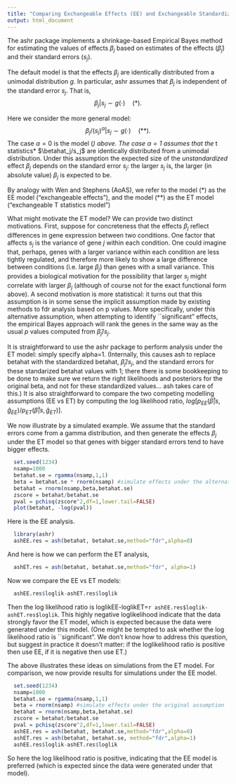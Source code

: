 ```yaml
---
title: "Comparing Exchangeable Effects (EE) and Exchangeable Standardized Effects (ET) models"
output: html_document
---
```


The ashr package implements a shrinkage-based Empirical Bayes
method for estimating the values of effects $\beta_j$ based
on estimates of the effects ($\hat\beta_j$) and their standard errors ($s_j$).

The default model is that the effects $\beta_j$ are identically distributed
from a unimodal distribution $g$. 
In particular, ashr assumes that $\beta_j$ is independent of the standard error $s_j$.
That is,
$$\beta_j | s_j \sim g(\cdot)     \quad (*).$$

Here we consider the more general model:
$$\beta_j/(s_j)^\alpha | s_j \sim g(\cdot)   \quad (**).$$
The case $\alpha=0$ is the model (*) above. The case $\alpha=1$ assumes that 
the *t statistics* $\betahat_j/s_j$ are identically distributed from a unimodal
distribution. Under this assumption the expected size of the *unstandardized* effect $\beta_j$ depends on the standard error $s_j$: the larger $s_j$ is, the larger (in absolute value) $\beta_j$ is expected to be. 

By analogy with Wen and Stephens (AoAS), we refer to the model (*) as the EE model ("exchangeable effects"), and the model (**)
as the ET model ("exchangeable T statistics model")

What might motivate the ET model? 
We can provide two distinct motivations. First, suppose for concreteness that the effects
$\beta_j$ reflect differences in gene expression between two conditions. One factor that affects
$s_j$ is the variance of gene $j$ within each condition. One could imagine that, perhaps, genes with a larger variance within each condition are less tightly regulated, and therefore more likely to show a large difference between conditions (i.e. large $\beta_j$) than genes with a small variance. This provides
a biological motivation for the possibility that larger $s_j$ might 
correlate with larger $\beta_j$ (although of course not for the exact functional form above).
A second motivation is more statistical: it turns out that this assumption is in some sense
the implicit assumption made by existing methods to fdr analysis based on p values. 
More specifically, under this alternative assumption, when 
attempting to identify ``significant" effects, the empirical Bayes approach will rank the genes 
in the same way as the usual $p$ values computed from $\hat\beta_j/s_j$.

It is straightforward to use the ashr package to perform analysis under the ET model:
simply specify alpha=1. (Internally, this causes ash to 
replace betahat with the standardized betahat, $\hat\beta_j/s_j$, and the standard errors for these standarized betahat values with 1; there there is some bookkeeping to be done to make sure we return the right likelihoods and posteriors for the original beta, and not for these standardized values... ash takes care of this.) It is also straightforward to compare
the two competing modelling assumptions (EE vs ET) by computing the log likelihood ratio, $log[p_{EE}(\hat\beta | s, \hat g_{EE})/p_{ET}(\hat\beta | s, \hat g_{ET})]$.

We now illustrate by a simulated example. We assume that the standard errors come
from a gamma distribution, and then generate the effects $\beta_j$ under the ET model so that genes with bigger standard errors tend to have bigger effects.
```r
  set.seed(1234)
  nsamp=1000
  betahat.se = rgamma(nsamp,1,1)
  beta = betahat.se * rnorm(nsamp) #simulate effects under the alternative assumption 
  betahat = rnorm(nsamp,beta,betahat.se)
  zscore = betahat/betahat.se
  pval = pchisq(zscore^2,df=1,lower.tail=FALSE)
  plot(betahat, -log(pval))
```

Here is the EE analysis.
```r
  library(ashr)
  ashEE.res = ash(betahat, betahat.se,method="fdr",alpha=0)
```

And here is how we can perform the ET analysis,
```r
  ashET.res = ash(betahat, betahat.se,method="fdr", alpha=1)
```


Now we compare the EE vs ET models:
```r
  ashEE.res$loglik-ashET.res$loglik
```

Then the log likelihood ratio is loglikEE-loglikET=`r ashEE.res$loglik-ashET.res$loglik`. This highly negative
loglikelihood indicate that the data strongly favor 
the ET model, which is expected because the data were generated under this model.
(One might be tempted to ask whether the log likelihood ratio is ``significant". We don't 
know how to address this question, but suggest in practice it doesn't matter: if the loglikelihood ratio is positive then use EE, if it is negative then use ET.)

The above illustrates these ideas on simulations from the ET model. For comparison,
we now provide results for simulations under the EE model.
```r
  set.seed(1234)
  nsamp=1000
  betahat.se = rgamma(nsamp,1,1)
  beta = rnorm(nsamp) #simulate effects under the original assumption 
  betahat = rnorm(nsamp,beta,betahat.se)
  zscore = betahat/betahat.se
  pval = pchisq(zscore^2,df=1,lower.tail=FALSE)
  ashEE.res = ash(betahat, betahat.se,method="fdr",alpha=0)
  ashET.res = ash(betahat, betahat.se, method="fdr",alpha=1)
  ashEE.res$loglik-ashET.res$loglik
```
So here the log likelihood ratio is positive, indicating that the EE model is preferred
(which is expected since the data were generated under that model).


